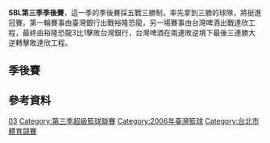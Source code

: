 '''SBL第三季季後賽'''，這一季的季後賽採五戰三勝制，率先拿到三勝的球隊，將挺進冠賽。第一輪賽事由臺灣銀行出戰裕隆恐龍，另一場賽事由台灣啤酒出戰達欣工程，最終由裕隆恐龍3比1擊敗台灣銀行，台灣啤酒在兩連敗逆境下最後三連勝大逆轉擊敗達欣工程。

==季後賽==
{{Basketballbox|bg=#eee
|date=4月21日 |time=18:30 |place=[[台北體院體育館|台北體院體育館]]  
|team1=[[台灣啤酒籃球隊|台灣啤酒]]  |score1=73
|team2= '''[[達欣工程籃球隊|達欣工程]]'''  |score2='''96'''
}}

{{Basketballbox|bg=
|date=4月21日 |time=20:30 |place=[[台北體院體育館|台北體院體育館]]  
|team1= '''[[裕隆恐龍|裕隆恐龍]]'''  |score1='''83'''
|team2=[[臺灣銀行籃球隊|臺灣銀行]]  |score2=77
}}

{{Basketballbox|bg=#eee
|date=4月22日 |time=17:00 |place=[[台北體院體育館|台北體院體育館]]  
|team1= '''[[達欣工程籃球隊|達欣工程]]'''  |score1='''91'''
|team2=[[台灣啤酒籃球隊|台灣啤酒]]  |score2=89
}}

{{Basketballbox|bg=
|date=4月22日 |time=19:00 |place=[[台北體院體育館|台北體院體育館]]  
|team1=[[臺灣銀行籃球隊|臺灣銀行]]  |score1=82
|team2='''[[裕隆恐龍|裕隆恐龍]]'''  |score2='''87'''
}}

{{Basketballbox|bg=#eee
|date=4月23日 |time=17:00 |place=[[台北體院體育館|台北體院體育館]]  
|team1= '''[[台灣啤酒籃球隊|台灣啤酒]]'''  |score1='''65'''
|team2=[[達欣工程籃球隊|達欣工程]]  |score2=62
}}

{{Basketballbox|bg=
|date=4月23日 |time=19:00 |place=[[台北體院體育館|台北體院體育館]]  
|team1=[[裕隆恐龍|裕隆恐龍]]  |score1=97
|team2='''[[臺灣銀行籃球隊|臺灣銀行]]'''  |score2='''98'''
}}

{{Basketballbox|bg=#eee
|date=4月26日 |time=18:30 |place=[[台北體院體育館|台北體院體育館]]  
|team1=[[達欣工程籃球隊|達欣工程]]  |score1=73
|team2='''[[台灣啤酒籃球隊|台灣啤酒]]'''  |score2='''82'''
}}

{{Basketballbox|bg=
|date=4月26日 |time=20:30 |place=[[台北體院體育館|台北體院體育館]]  
|team1=[[臺灣銀行籃球隊|臺灣銀行]]  |score1=102
|team2='''[[裕隆恐龍|裕隆恐龍]]''' |score2='''107''' |overtime=3OT
}}

{{Basketballbox|bg=#eee
|date=4月27日 |time=19:00 |place=[[台北體院體育館|台北體院體育館]]  
|team1= '''[[台灣啤酒籃球隊|台灣啤酒]]'''  |score1='''90'''
|team2=[[達欣工程籃球隊|達欣工程]]  |score2=77
}}

==參考資料==
{{reflist}}

{{SBL}}

[[Category:超級籃球聯賽季後賽|03]]
[[Category:第三季超級籃球聯賽|Category:第三季超級籃球聯賽]]
[[Category:2006年臺灣籃球|Category:2006年臺灣籃球]]
[[Category:台北市體育競賽|Category:台北市體育競賽]]
